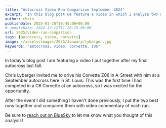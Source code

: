 ---
title: "Autocross Video Run Comparison September 2024"
excerpt: "In this blog post we feature a video in which I analyze two different drivers in the same car at a September 2024 autocross in St. Louis"
author: chris
publishDate: 2025-01-28T10:45:00+06:00
# updateDate: 2024-12-12T11:20:15-06:00
url: 2025/video-run-comparison
tags: [autocross, video, corvette]
image: ~/assets/images/2025/January/lybarger.jpg
keywords: "autocross, video, corvette, z06"
---

In today's blog post I am featuring a video I put together after my final autocross last fall.

<YouTubeEmbed videoId="hw-k3OZStn0" title="Autocross Analysis of 9-15-2024 Corvette Z06 Runs 2 Drivers" publishDate="2024-09-16T20:30:00+00:00" description="A different take on autocross videos, comparing runs by two different drivers in the same car, at the same event. Chris H. vs Chris L. at the St. Charles Family Arena on September 15, 2024" />

Chris Lybarger invited me to drive his Corvette Z06 in A-Street with him at a September autocross here in St. Louis. This was the first time I had competed in a C6 Corvette at an autocross, so I was excited for the opportunity. 

After the event I did something I haven't done previously, I put the two best runs together and compared them with video commentary of each run.

Be sure to [reach out on BlueSky](https://bsky.app/profile/autocrossblog.com) to let me know what you thought of this analysis!
